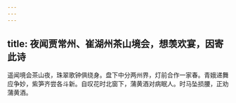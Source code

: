 ```yaml
---
---
---
```

title: 夜闻贾常州、崔湖州茶山境会，想羡欢宴，因寄此诗
---



遥闻境会茶山夜，珠翠歌钟俱绕身。盘下中分两州界，灯前合作一家春。青娥递舞应争妙，紫笋齐尝各斗新。自叹花时北窗下，蒲黄酒对病眠人。时马坠损腰，正劝蒲黄酒。